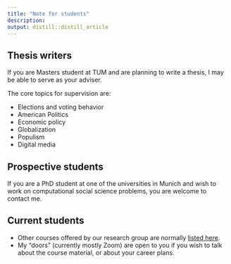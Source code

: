 ```yaml
---
title: "Note for students"
description: 
output: distill::distill_article
---
```


## Thesis writers 

If you are Masters student at TUM and are planning to write a thesis, I may be able to serve as your adviser. 

The core topics for supervision are:

- Elections and voting behavior
- American Politics
- Economic policy
- Globalization
- Populism
- Digital media

## Prospective students 

If you are a PhD student at one of the universities in Munich and wish to work on computational social science problems, you are welcome to contact me.

## Current students

- Other courses offered by our research group are normally [listed here](https://www.sites.hfp.tum.de/en/digitalgovernance/teaching/).
- My "doors" (currently mostly Zoom) are open to you if you wish to talk about the course material, or about your career plans.
